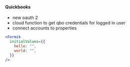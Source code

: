 

#### Quickbooks
- new oauth 2
- cloud function to get qbo credentials for logged in user
- connect accounts to properties


```jsx
<Formik
  initialValues={{
    hello: "",
    world: "",
  }}
/>
```



